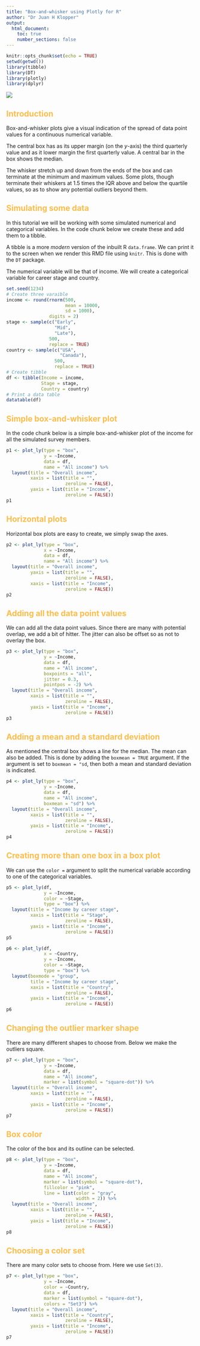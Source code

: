 ---
title: "Box-and-whisker using Plotly for R"
author: "Dr Juan H Klopper"
output:
  html_document:
    toc: true
    number_sections: false
---

```{r Setup, include=FALSE}
knitr::opts_chunk$set(echo = TRUE)
setwd(getwd())
library(tibble)
library(DT)
library(plotly)
library(dplyr)
```

<style type="text/css">
h1 {
    color:#1a2451;
}
h2 {
    color:#ffbd4a;
}
h3 {
    color:#1a2451;
}
</style>

![](KRG elegant logo for light BG.png)

## Introduction

Box-and-whisker plots give a visual indication of the spread of data point values for a continuous numerical variable.

The central box has as its upper margin (on the $y$-axis) the third quarterly value and as it lower margin the first quarterly value.  A central bar in the box shows the median.

The whisker stretch up and down from the ends of the box and can terminate at the minimum and maximum values.  Some plots, though terminate their whiskers at $1.5$ times the IQR above and below the quartile values, so as to show any potential outliers beyond them.

## Simulating some data

In this tutorial we will be working with some simulated numerical and categorical variables.  In the code chunk below we create these and add them to a tibble.

A tibble is a more _modern_ version of the inbuilt R `data.frame`.  We can print it to the screen when we render this RMD file using `knitr`.  This is done with the `DT` package.

The numerical variable will be that of income.  We will create a categorical variable for career stage and country.

```{r Creating simulated data}
set.seed(1234)
# Create three varaible
income <- round(rnorm(500,
                      mean = 10000,
                      sd = 1000),
                digits = 2)
stage <- sample(c("Early",
                  "Mid",
                  "Late"),
                500,
                replace = TRUE)
country <- sample(c("USA",
                    "Canada"),
                  500,
                  replace = TRUE)
# Create tibble
df <- tibble(Income = income,
             Stage = stage,
             Country = country)
# Print a data table
datatable(df)
```

## Simple box-and-whisker plot

In the code chunk below is a simple box-and-whisker plot of the income for all the simulated survey members.

```{r Box plot of income}
p1 <- plot_ly(type = "box",
              y = ~Income,
              data = df,
              name = "All income") %>% 
  layout(title = "Overall income",
         xaxis = list(title = "",
                      zeroline = FALSE),
         yaxis = list(title = "Income",
                      zeroline = FALSE))
p1
```

## Horizontal plots

Horizontal box plots are easy to create, we simply swap the axes.

```{r Horizontal box plot of income}
p2 <- plot_ly(type = "box",
              x = ~Income,
              data = df,
              name = "All income") %>% 
  layout(title = "Overall income",
         yaxis = list(title = "",
                      zeroline = FALSE),
         xaxis = list(title = "Income",
                      zeroline = FALSE))
p2
```

## Adding all the data point values

We can add all the data point values.  Since there are many with potential overlap, we add a bit of hitter.  The jitter can also be offset so as not to overlay the box.

```{r Box plot wth all the data point value}
p3 <- plot_ly(type = "box",
              y = ~Income,
              data = df,
              name = "All income",
              boxpoints = "all",
              jitter = 0.3,
              pointpos = -2) %>% 
  layout(title = "Overall income",
         xaxis = list(title = "",
                      zeroline = FALSE),
         yaxis = list(title = "Income",
                      zeroline = FALSE))
p3
```

## Adding a mean and a standard deviation

As mentioned the central box shows a line for the median.  The mean can also be added.  This is done by adding the `boxmean = TRUE` argument.  If the argument is set to `boxmean = "sd`, then both a mean and standard deviation is indicated.

```{r Adding a mean}
p4 <- plot_ly(type = "box",
              y = ~Income,
              data = df,
              name = "All income",
              boxmean = "sd") %>% 
  layout(title = "Overall income",
         xaxis = list(title = "",
                      zeroline = FALSE),
         yaxis = list(title = "Income",
                      zeroline = FALSE))
p4
```


## Creating more than one box in a box plot

We can use the `color = ` argument to split the numerical variable according to one of the categorical variables.

```{r Creating three box plots according to the Stage variable}
p5 <- plot_ly(df,
              y = ~Income,
              color = ~Stage,
              type = "box") %>% 
  layout(title = "Income by career stage",
         xaxis = list(title = "Stage",
                      zeroline = FALSE),
         yaxis = list(title = "Income",
                      zeroline = FALSE))
p5
```

```{r Creating three box plots according to the Stage variable, grouped by country}
p6 <- plot_ly(df,
              x = ~Country,
              y = ~Income,
              color = ~Stage,
              type = "box") %>% 
  layout(boxmode = "group",
         title = "Income by career stage",
         xaxis = list(title = "Country",
                      zeroline = FALSE),
         yaxis = list(title = "Income",
                      zeroline = FALSE))
p6
```

## Changing the outlier marker shape

There are many different shapes to choose from.  Below we make the outliers square.

```{r Changing outlier marker shape}
p7 <- plot_ly(type = "box",
              y = ~Income,
              data = df,
              name = "All income",
              marker = list(symbol = "square-dot")) %>% 
  layout(title = "Overall income",
         xaxis = list(title = "",
                      zeroline = FALSE),
         yaxis = list(title = "Income",
                      zeroline = FALSE))
p7
```

## Box color

The color of the box and its outline can be selected.

```{r Box fill and outline colors}
p8 <- plot_ly(type = "box",
              y = ~Income,
              data = df,
              name = "All income",
              marker = list(symbol = "square-dot"),
              fillcolor = "pink",
              line = list(color = "gray",
                          width = 2)) %>% 
  layout(title = "Overall income",
         xaxis = list(title = "",
                      zeroline = FALSE),
         yaxis = list(title = "Income",
                      zeroline = FALSE))
p8
```

## Choosing a color set

There are many color sets to choose from.  Here we use `Set(3)`.

```{r Coosing a color set}
p7 <- plot_ly(type = "box",
              y = ~Income,
              color = ~Country,
              data = df,
              marker = list(symbol = "square-dot"),
              colors = "Set3") %>% 
  layout(title = "Overall income",
         xaxis = list(title = "Country",
                      zeroline = FALSE),
         yaxis = list(title = "Income",
                      zeroline = FALSE))
p7
```


